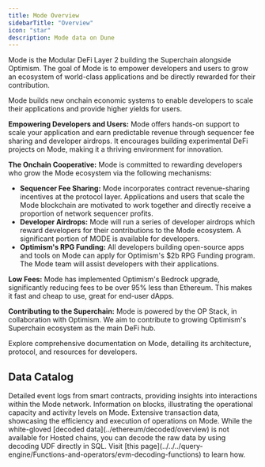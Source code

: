 ```yaml
---
title: Mode Overview
sidebarTitle: "Overview"
icon: "star"
description: Mode data on Dune
---
```



<HostedInfo Blockchain="mode" />

Mode is the Modular DeFi Layer 2 building the Superchain alongside Optimism. The goal of Mode is to empower developers and users to grow an ecosystem of world-class applications and be directly rewarded for their contribution.

Mode builds new onchain economic systems to enable developers to scale their applications and provide higher yields for users. 

**Empowering Developers and Users:**
Mode offers hands-on support to scale your application and earn predictable revenue through sequencer fee sharing and developer airdrops. It encourages building experimental DeFi projects on Mode, making it a thriving environment for innovation.

**The Onchain Cooperative:**
Mode is committed to rewarding developers who grow the Mode ecosystem via the following mechanisms:

- **Sequencer Fee Sharing:** Mode incorporates contract revenue-sharing incentives at the protocol layer. Applications and users that scale the Mode blockchain are motivated to work together and directly receive a proportion of network sequencer profits.
- **Developer Airdrops:** Mode will run a series of developer airdrops which reward developers for their contributions to the Mode ecosystem. A significant portion of MODE is available for developers.
- **Optimism's RPG Funding:** All developers building open-source apps and tools on Mode can apply for Optimism's $2b RPG Funding program. The Mode team will assist developers with their applications.

**Low Fees:**
Mode has implemented Optimism's Bedrock upgrade, significantly reducing fees to be over 95% less than Ethereum. This makes it fast and cheap to use, great for end-user dApps.

**Contributing to the Superchain:**
Mode is powered by the OP Stack, in collaboration with Optimism. We aim to contribute to growing Optimism's Superchain ecosystem as the main DeFi hub.

<CardGroup cols={1}>
  <Card title="Mode documentation" icon="link" href="https://docs.mode.network/">
    Explore comprehensive documentation on Mode, detailing its architecture, protocol, and resources for developers.
  </Card>
</CardGroup>

## Data Catalog

<CardGroup cols={2}>
  <Card title="Logs" icon="bolt" href="./raw/logs">
    Detailed event logs from smart contracts, providing insights into interactions within the Mode network.
  </Card>
  <Card title="Blocks" icon="cubes" href="./raw/blocks">
    Information on blocks, illustrating the operational capacity and activity levels on Mode.
  </Card>
  <Card title="Transactions" icon="message-arrow-up" href="./raw/transactions">
    Extensive transaction data, showcasing the efficiency and execution of operations on Mode.
  </Card>
</CardGroup>

<Tip>
While the white-gloved  [decoded data](../ethereum/decoded/overview) is not available for Hosted chains, you can decode the raw data by using decoding UDF directly in SQL. 
Visit [this page](../../../query-engine/Functions-and-operators/evm-decoding-functions) to learn how.
</Tip>
